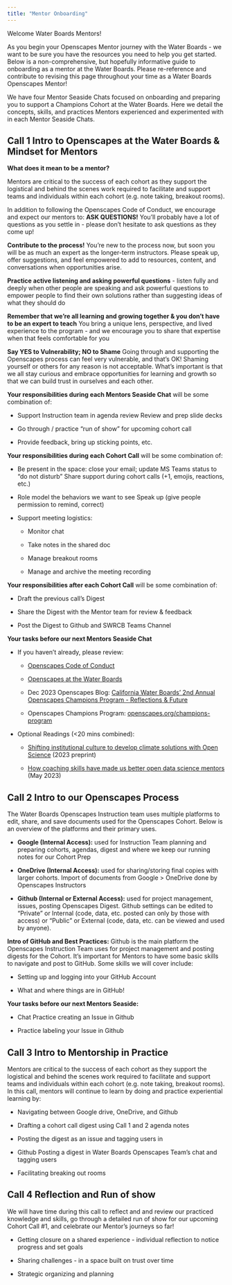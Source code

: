 ```yaml
---
title: "Mentor Onboarding"
---
```


Welcome Water Boards Mentors!

As you begin your Openscapes Mentor journey with the Water Boards - we want to be sure you have the resources you need to help you get started. Below is a non-comprehensive, but hopefully informative guide to onboarding as a mentor at the Water Boards. Please re-reference and contribute to revising this page throughout your time as a Water Boards Openscapes Mentor!

We have four Mentor Seaside Chats focused on onboarding and preparing you to support a Champions Cohort at the Water Boards. Here we detail the concepts, skills, and practices Mentors experienced and experimented with in each Mentor Seaside Chats.

## Call 1 Intro to Openscapes at the Water Boards & Mindset for Mentors

**What does it mean to be a mentor?**

Mentors are critical to the success of each cohort as they support the logistical and behind the scenes work required to facilitate and support teams and individuals within each cohort (e.g. note taking, breakout rooms).

In addition to following the Openscapes Code of Conduct, we encourage and expect our mentors to: **ASK QUESTIONS!** You'll probably have a lot of questions as you settle in - please don't hesitate to ask questions as they come up!

**Contribute to the process!** You're new to the process now, but soon you will be as much an expert as the longer-term instructors. Please speak up, offer suggestions, and feel empowered to add to resources, content, and conversations when opportunities arise.

**Practice active listening and asking powerful questions** - listen fully and deeply when other people are speaking and ask powerful questions to empower people to find their own solutions rather than suggesting ideas of what they should do

**Remember that we're all learning and growing together & you don't have to be an expert to teach** You bring a unique lens, perspective, and lived experience to the program - and we encourage you to share that expertise when that feels comfortable for you

**Say YES to Vulnerability; NO to Shame** Going through and supporting the Openscapes process can feel very vulnerable, and that's OK! Shaming yourself or others for any reason is not acceptable. What's important is that we all stay curious and embrace opportunities for learning and growth so that we can build trust in ourselves and each other.

**Your responsibilities during each Mentors Seaside Chat** will be some combination of:

-   Support Instruction team in agenda review Review and prep slide decks

-   Go through / practice "run of show" for upcoming cohort call

-   Provide feedback, bring up sticking points, etc.

**Your responsibilities during each Cohort Call** will be some combination of:

-   Be present in the space: close your email; update MS Teams status to "do not disturb" Share support during cohort calls (+1, emojis, reactions, etc.)

-   Role model the behaviors we want to see Speak up (give people permission to remind, correct)

-   Support meeting logistics:

    -   Monitor chat

    -   Take notes in the shared doc

    -   Manage breakout rooms

    -   Manage and archive the meeting recording

**Your responsibilities after each Cohort Call** will be some combination of:

-   Draft the previous call's Digest

-   Share the Digest with the Mentor team for review & feedback

-   Post the Digest to Github and SWRCB Teams Channel

**Your tasks before our next Mentors Seaside Chat**

-   If you haven't already, please review:

    -   [Openscapes Code of Conduct](https://openscapes.org/code-of-conduct)

    -   [Openscapes at the Water Boards](https://cawaterboarddatacenter.github.io/swrcb-openscapes/about-openscapes.html)

    -   Dec 2023 Openscapes Blog: [California Water Boards' 2nd Annual Openscapes Champions Program - Reflections & Future](https://openscapes.org/blog/2023-12-13-waterboards/)

    -   Openscapes Champions Program: [openscapes.org/champions-program](https://openscapes.org/champions-program)

-   Optional Readings (\<20 mins combined):

    -   [Shifting institutional culture to develop climate solutions with Open Science](https://eartharxiv.org/repository/view/5948/) (2023 preprint)

    -   [How coaching skills have made us better open data science mentors](https://openscapes.org/blog/2023-05-17-mentor-coach/) (May 2023)

## Call 2 Intro to our Openscapes Process

The Water Boards Openscapes Instruction team uses multiple platforms to edit, share, and save documents used for the Openscapes Cohort. Below is an overview of the platforms and their primary uses.

-   **Google (Internal Access):** used for Instruction Team planning and preparing cohorts, agendas, digest and where we keep our running notes for our Cohort Prep

-   **OneDrive (Internal Access):** used for sharing/storing final copies with larger cohorts. Import of documents from Google \> OneDrive done by Openscapes Instructors

-   **Github (Internal or External Access):** used for project management, issues, posting Openscapes Digest. Github settings can be edited to "Private" or Internal (code, data, etc. posted can only by those with access) or "Public" or External (code, data, etc. can be viewed and used by anyone).

**Intro of GitHub and Best Practices:** Github is the main platform the Openscapes Instruction Team uses for project management and posting digests for the Cohort. It's important for Mentors to have some basic skills to navigate and post to GitHub. Some skills we will cover include:

-   Setting up and logging into your GitHub Account

-   What and where things are in GitHub!

**Your tasks before our next Mentors Seaside:**

-   Chat Practice creating an Issue in Github

-   Practice labeling your Issue in Github

## Call 3 Intro to Mentorship in Practice

Mentors are critical to the success of each cohort as they support the logistical and behind the scenes work required to facilitate and support teams and individuals within each cohort (e.g. note taking, breakout rooms). In this call, mentors will continue to learn by doing and practice experiential learning by:

-   Navigating between Google drive, OneDrive, and Github

-   Drafting a cohort call digest using Call 1 and 2 agenda notes

-   Posting the digest as an issue and tagging users in

-   Github Posting a digest in Water Boards Openscapes Team's chat and tagging users

-   Facilitating breaking out rooms

## Call 4 Reflection and Run of show

We will have time during this call to reflect and and review our practiced knowledge and skills, go through a detailed run of show for our upcoming Cohort Call #1, and celebrate our Mentor's journeys so far!

-   Getting closure on a shared experience - individual reflection to notice progress and set goals

-   Sharing challenges - in a space built on trust over time

-   Strategic organizing and planning
